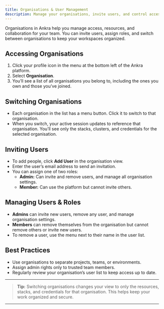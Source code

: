 ```yaml
---
title: Organisations & User Management
description: Manage your organisations, invite users, and control access in Ankra.
---
```


<Note>
Organisations in Ankra help you manage access, resources, and collaboration for your team. You can invite users, assign roles, and switch between organisations to keep your workspaces organized.
</Note>

## Accessing Organisations

1. Click your profile icon in the menu at the bottom left of the Ankra platform.
2. Select **Organisation**.
3. You’ll see a list of all organisations you belong to, including the ones you own and those you’ve joined.

## Switching Organisations

- Each organisation in the list has a menu button. Click it to switch to that organisation.
- When you switch, your active session updates to reference that organisation. You’ll see only the stacks, clusters, and credentials for the selected organisation.

## Inviting Users

- To add people, click **Add User** in the organisation view.
- Enter the user’s email address to send an invitation.
- You can assign one of two roles:
  - **Admin:** Can invite and remove users, and manage all organisation settings.
  - **Member:** Can use the platform but cannot invite others.

## Managing Users & Roles

- **Admins** can invite new users, remove any user, and manage organisation settings.
- **Members** can remove themselves from the organisation but cannot remove others or invite new users.
- To remove a user, use the menu next to their name in the user list.

## Best Practices

- Use organisations to separate projects, teams, or environments.
- Assign admin rights only to trusted team members.
- Regularly review your organisation’s user list to keep access up to date.

---

> **Tip:** Switching organisations changes your view to only the resources, stacks, and credentials for that organisation. This helps keep your work organized and secure.

---
